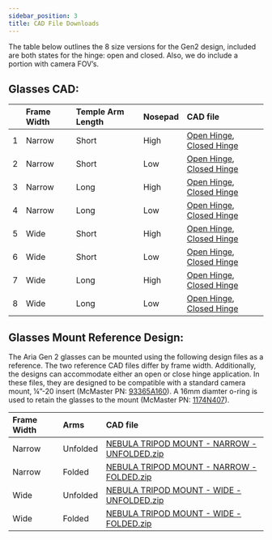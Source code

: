 ```yaml
---
sidebar_position: 3
title: CAD File Downloads
---
```

The table below outlines the 8 size versions for the Gen2 design, included are both states for the hinge: open and closed. Also, we do include a portion with camera FOV’s.

## Glasses CAD:

|  | Frame Width | Temple Arm Length | Nosepad | CAD file |
| :---- | :---- | :---- | :---- | :---- |
| 1 | Narrow | Short | High | [Open Hinge](https://drive.google.com/file/d/1qsPAknGtL4HLmiYxzVdTchq2GzALXwi5/view?usp=drive_link), [Closed Hinge](https://drive.google.com/file/d/1WE0y1Vca4TUfZHMj0x8jcV-TZMD2vOP8/view?usp=drive_link) |
| 2 | Narrow | Short | Low | [Open Hinge](https://drive.google.com/file/d/1FffZ8QdwIFZ8DPjgI5Nr1UZUfMYtsHH8/view?usp=drive_link), [Closed Hinge](https://drive.google.com/file/d/1zm8UAC7jZUkvijTRkbnrX5Y6Sh-kyzNE/view?usp=drive_link) |
| 3 | Narrow | Long | High | [Open Hinge](https://drive.google.com/file/d/1lygBeAqCpavP5D7t8J45FDfeDmlWg9I6/view?usp=drive_link), [Closed Hinge](https://drive.google.com/file/d/1dR7wjaMzfJshv6pLrNepvtVqr1AdYQcN/view?usp=drive_link) |
| 4 | Narrow | Long | Low | [Open Hinge](https://drive.google.com/file/d/1HD1qO9IhaSMpNYj2u9pJhfPNdqH1D8UN/view?usp=drive_link), [Closed Hinge](https://drive.google.com/file/d/1bXrFLTAQ6zwb9cpyAYb22k44OJ3gL7rO/view?usp=drive_link) |
| 5 | Wide | Short | High | [Open Hinge](https://drive.google.com/file/d/1mnPLhmRwSaPiKzJFGY-tGcOjW_lBfKPF/view?usp=drive_link), [Closed Hinge](https://drive.google.com/file/d/1bxMV_eq_4SNmDIfNxq2q8Z6m-rAFncGU/view?usp=drive_link) |
| 6 | Wide | Short | Low | [Open Hinge](https://drive.google.com/file/d/1N2aOWxH9unZ_lmBxdi4Wun6WAVi3er2V/view?usp=drive_link), [Closed Hinge](https://drive.google.com/file/d/1XncHHEZauF0HxDKlsYY14YXIAfT08j4q/view?usp=drive_link) |
| 7 | Wide | Long | High | [Open Hinge](https://drive.google.com/file/d/1Udth4hC8oc9bXsRAMTNBU1FKofeCLXFC/view?usp=drive_link), [Closed Hinge](https://drive.google.com/file/d/14CgQfffqOu_ktMunSbt7EwZ9xRmSPTxd/view?usp=drive_link) |
| 8 | Wide | Long | Low | [Open Hinge](https://drive.google.com/file/d/1aRHOIQ_nKpeesjoE0BxFV_hYzkwQQCKG/view?usp=drive_link), [Closed Hinge](https://drive.google.com/file/d/15JqFkMNWNbtzcUTKJZlvd4I6IQKFyjTo/view?usp=drive_link) |

## Glasses Mount Reference Design:

The Aria Gen 2 glasses can be mounted using the following design files as a reference. The two reference CAD files differ by frame width. Additionally, the designs can accommodate either an open or close hinge application. In these files, they are designed to be compatible with a standard camera mount, ¼”-20 insert (McMaster PN: [93365A160](https://www.mcmaster.com/93365A160/)). A 16mm diamter o-ring is used to retain the glasses to the mount (McMaster PN: [1174N407](https://www.mcmaster.com/1174N407/)).

| Frame Width | Arms | CAD file |
| :---- | :---- | :---- |
| Narrow | Unfolded | [NEBULA TRIPOD MOUNT \- NARROW \- UNFOLDED.zip](https://drive.google.com/file/d/1l9EetpmaBWfu51rUc1dtvfn0itXu6OE-/view?usp=drive_link) |
| Narrow | Folded | [NEBULA TRIPOD MOUNT \- NARROW \- FOLDED.zip](https://drive.google.com/file/d/1bPOX2k3ids8eletA8pZ2m5S5rg7sWh69/view?usp=drive_link) |
| Wide | Unfolded | [NEBULA TRIPOD MOUNT \- WIDE \- UNFOLDED.zip](https://drive.google.com/file/d/17QvrdruLTwgTUMSLjT9CYXyegt2U-5JH/view?usp=drive_link) |
| Wide | Folded | [NEBULA TRIPOD MOUNT \- WIDE \- FOLDED.zip](https://drive.google.com/file/d/1Gher759eGFrOsyqeLovwGJEwwDtck17a/view?usp=drive_link) |

